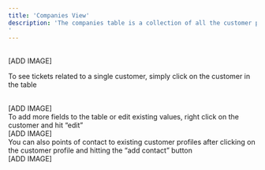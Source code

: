 ```yaml
---
title: 'Companies View'
description: 'The companies table is a collection of all the customer profiles you have interacted with! 
'
---
```

<br/>
[ADD IMAGE]
<br/>

To see tickets related to a single customer, simply click on the customer in the table 

<br/>
[ADD IMAGE]
<br/>
To add more fields to the table or edit existing values, right click on the customer and hit “edit”
<br/>
[ADD IMAGE]
<br/>
You can also points of contact to existing customer profiles after clicking on the customer profile and hitting the “add contact” button
<br/>
[ADD IMAGE]
<br/>